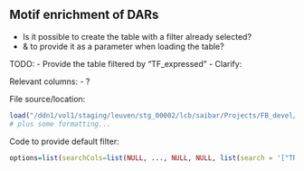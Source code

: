 ## Motif enrichment of DARs 

- Is it possible to create the table with a filter already selected? 
- & to provide it as a parameter when loading the table?


TODO:
- Provide the table filtered by  "TF_expressed"
- Clarify: 

Relevant columns: 
- ?

File source/location:

```r
load("/ddn1/vol1/staging/leuven/stg_00002/lcb/saibar/Projects/FB_devel/20200220_MotifsInEnhancers/1_global/motifEnrichment_DAR_highConfAnnot/enrichmentTable_merged_HighConfTFs.RData")
# plus some formatting...
```


Code to provide default filter:
```r
options=list(searchCols=list(NULL, ..., NULL, NULL, list(search = '["TRUE"]'), NULL))
```

